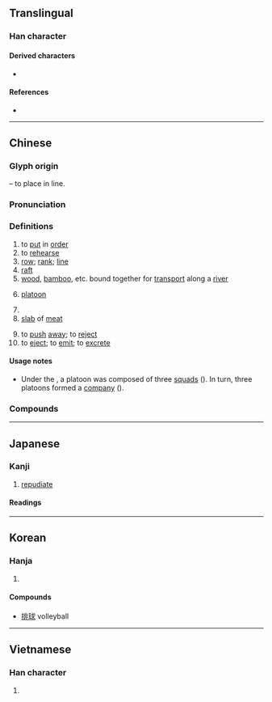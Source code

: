 {{character info/new}}
==Translingual==
{{stroke order|strokes=11}}

===Han character===
{{Han char|rn=64|rad=手|as=08|sn=11|four=51011|canj=QLMY|ids=⿰扌非}}

====Derived characters====
* {{l|mul|[[𠼕]], [[𠍣]], [[𠄽]], [[𡀪]], [[𫄐]], [[𫿟]], [[𮂤]]}}

====References====
* {{Han ref|kx=0437.130|dkj=12256|dj=0787.030|hdz=31895.030|uh=6392|ud=25490|bh=B1C6|bd=45510}}

----

==Chinese==
{{zh-forms|alt=𫸝-ancient form in bronze inscriptions,棑-“raft”,簰-“raft”}}

===Glyph origin===
{{Han etym}}
{{Han compound|手|alt1=扌|t1=hand|非|ls=psc|c1=s|c2=p}} – to place in line.

===Pronunciation===
{{zh-pron
|m=pái
|c=paai4
|h=pfs=phài
|md=bà̤
|mn=pâi
|mn-t=bai5/pai5
|mn-t_note=bai5 - literary; pai5 - vernacular
|w=3ba
|mc=y
|oc=y
|ma=y
|cat=v,n
}}

===Definitions===
{{zh-hanzi}}

# to [[put]] in [[order]]
# to [[rehearse]]
# [[row]]; [[rank]]; [[line]]
# [[raft]]
# [[wood]], [[bamboo]], etc. bound together for [[transport]] along a [[river]]
# {{lb|zh|military}} [[platoon]]
# {{zh-short|排球|[[volleyball]]}}
# [[slab]] of [[meat]]
#: {{zh-x|牛排|steak}}
# to [[push]] [[away]]; to [[reject]]
# to [[eject]]; to [[emit]]; to [[excrete]]

====Usage notes====
* {{sense|military}} Under the {{w|National Revolutionary Army}}, a platoon was composed of three [[squad]]s ({{zh-l|*班}}). In turn, three platoons formed a [[company]] ({{zh-l|*連}}).

===Compounds===
{{zh-der|排隊|排球:volleyball|排簫|排泄|冷式排版|叫二排局|大排場|劈排定對|吃排頭|力排眾議|怒濤排壑|彭排|安排|差排|冰排|匯流排|彩排|引繩排根|付排|大排行|作排|吃排落|大排長龍|做排場|充排場|並排|傍排|排行榜|排筏|捏怪排科|排門挨戶|排外|排外政策|排捏|排煙|排打|排沙簡金|牛小排|排氣|排列組合|排子車|排水量|排頭兒|排他性|排害|排長|排風機|排出作用|排頭|按資排輩|排律|排氣機|排扣|排宴|排山壓卵|排門|排放|排槍|排斥命題|排泄器官|排洪溢道|排備|排突|排筆|犯關排闥|排鋪|排難解憂|排印|排子|排遺|排軍|排列|排陣|排迮|排告|排賦|排奡|排版|排除|排尾|排房吏典|排山|排揎|排字|排擋|排牆倒|排句|排房|手排|排名|排便|排水作用|排空而至|排偶|排調|排水溝|打字排版|排卵|排蟻陣|排奡縱橫|排泥閥|整排|排衙|排山倒峽|排班|排除萬難|排洩|排闥|排愁破涕|排鬚|排擯|排比|排練|排澇|排擊|排山倒海|排灌|排場|排香草|排水管|挨排|發排|排檔|排灣族|牛排|排笮|排卵期|排戲|獨排眾議|排設|排局|排當|排遣|排家|排泄物|排演|排課|排兵布陣|排解|海灘排球|排尿|木排|排骨|排擠|排炮|排難解紛|旁排|排定|栽排|排鄰|排悶|排遍|排詆|排中律|排行|排水工程|排辦|排蹙|排水開墾|排日|排斥異己|排斥|排手|排危|自排|菲列牛排|電腦排版|鋪排|過排|竹排|觝排|籌排|編排|響排|降冪排列|開排|鋪排張揚|魚排|解難排憂|自動排檔|論資排輩|豬排|臭排場|排屋|減排|楓樹排|大排檔|七排|五排|五言排律|人排|併排|倡排|傾排|冰排子|列排|占排場|品排|嘲排|圓排|大排|宣排|并排|成排|抵排|拉大排|排他|排仗|排儐|排優|排兒|排叉|排喚|排單|排囊|排困|排城|排墜|排墻|排天|排奧|排奪|排娖|排媢|排子槍|排子炮|排宕|排工|排布|排年|排廢|排患解紛|排憂解難|排戛|排戶|排批|排扺|排抑|排折|排抵|排拂|排拒|排拓|排拫|排拶|排推|排插|排撇|排撥|排教|排數|排斡|排斥异己|排方|排枇|排柵|排校|排根|排棄|排檠|排次|排歌|排毀|排污|排沙見金|排沫|排沮|排溺|排滿|排牆|排牙|排甲|排疊|排盪|排砌|排磕|排科|排空|排窠|排立|排筭子|排籤|排纂|排纘|排腔|排草|排草香|排蕩|排虛|排裊|排訐|排訾|排話|排語|排說|排貨|排車|排軋|排逐|排連|排遷|排釋|排銃|排鐘|排門夫|排門粉壁|排門軍|排閒|排間|排閣|排閤|排闔|排闢|排陳|排陷|排難|排雲|排霧|排頓|排頭兵|排風|排駕|推排|擊排|擊排冒沒|擠排|擯排|支排|攻排|放排|楦排|槍排|標槍旁排|橫排|水排|濟濟排排|皮排|節節排排|耍排場|肉排|肩排|衝排|裁排|裝排|解紛排難|訶排|訾排|詆排|調排|譏排|賫排|軋奪排很|通檢推排|連山排海|連排|遷排|酒排間|里排|鉤排|鋪排戶|長排|頭排貨|顯排|馬排|鴛排|鼓排|排水|早排|前排|近排|排架|排期|排洪|一排|雞排|排排坐|排洗|排到尖沙咀|呢排|女排|男排|有排|早一排|嗰排|前嗰排|排粉|上排|前一排|排骨仔|排骨精|排華|排笛|排序|排位|排出|排骨酥|鋪排話|山排|草排|半山排}}

{{zh-cat|Elementary|Elementary}}

----

==Japanese==

===Kanji===
{{ja-kanji|grade=c|rs=手08}}

# [[repudiate]]

====Readings====
{{ja-readings
|goon=べ
|kanon=はい
|kun=おしひらく, つら-ねる
}}

----

==Korean==

===Hanja===
{{ko-hanja|hangeul=배|eumhun=|rv=bae|mr=pae|y=pay}}

# {{rfdef|ko|sort=手08}}

====Compounds====
* [[排球]] volleyball

----

==Vietnamese==

===Han character===
{{vi-hantu|[[bài]], [[bai]], [[bày]], [[bời]], [[bay]], [[bầy]], [[vài]], [[vời]]|rs=手08}}

# {{rfdef|vi|sort=手08}}